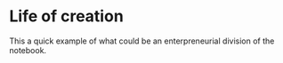 # Life of creation

This a quick example of what could be an enterpreneurial division of the notebook.
